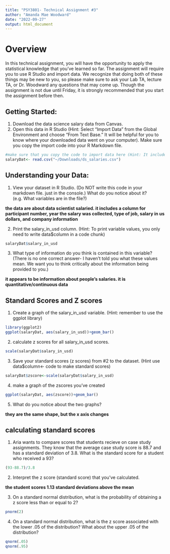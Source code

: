```yaml
---
title: "PSY3801- Technical Assignment #3"
author: "Amanda Mae Woodward"
date: "2022-09-27"
output: html_document
---
```


# Overview

In this technical assignment, you will have the opportunity to apply the statistical knowledge that you've learned so far. The assignment will require you to use R Studio and import data. We recognize that doing both of these things may be new to you, so please make sure to ask your Lab TA, lecture TA, or Dr. Woodward any questions that may come up. Though the assignment is not due until Friday, it is strongly recommended that you start the assignment before then.

## Getting Started:

1.  Download the data science salary data from Canvas.
2.  Open this data in R Studio (Hint: Select "Import Data" from the Global Environment and choose "From Text Base." It will be helpful for you to know where your downloaded data went on your computer). Make sure you copy the import code into your R Markdown file.

```r
#make sure that you copy the code to import data here (Hint: It includes read.csv() or read_csv). Note: understanding file paths isn't always the easiest, if you have ANY questions, please let us know
salaryDat<- read.csv("~/Downloads/ds_salaries.csv")
```

## Understanding your Data:

1.  View your dataset in R Studio. (Do NOT write this code in your markdown file. just in the console.) What do you notice about it? (e.g. What variables are in the file?)

**the data are about data scientist salaried. it includes a column for participant number, year the salary was collected, type of job, salary in us dollars, and company information**

2.  Print the salary_in_usd column. (Hint: To print variable values, you only need to write data\$column in a code chunk)

```r
salaryDat$salary_in_usd
```

3.  What type of information do you think is contained in this variable? (There is no one correct answer- I haven't told you what these values mean. We want you to think critically about the information being provided to you.)

**it appears to be information about people's salaries. it is quantitative/continuous data**

## Standard Scores and Z scores

1.  Create a graph of the salary_in_usd variable. (Hint: remember to use the ggplot library)

```r
library(ggplot2)
ggplot(salaryDat, aes(salary_in_usd))+geom_bar()
```

2.  calculate z scores for all salary_in_usd scores.

```r
scale(salaryDat$salary_in_usd)
```

3. Save your standard scores (z scores) from #2 to the dataset. (Hint use data$column<- code to make standard scores)

```r
salaryDat$zscore<-scale(salaryDat$salary_in_usd)
```

4. make a graph of the zscores you've created

```r
ggplot(salaryDat, aes(zscore))+geom_bar()
```

5. What do you notice about the two graphs? 

**they are the same shape, but the x axis changes**

## calculating standard scores

1. Aria wants to compare scores that students recieve on case study assignments. They know that the average case study score is 88.7 and has a standard deviation of 3.8. What is the standard score for a student who received a 93? 

```r
(93-88.7)/3.8
```

2. Interpret the z score (standard score) that you've calculated. 

**the student scores 1.13 standard deviations above the mean**

3. On a standard normal distribution, what is the probability of obtaining a z score less than or equal to 2? 

```r
pnorm(2)
```

4. On a standard normal distribution, what is the z score associated with the lower .05 of the distribution? What about the upper .05 of the distribution?  
```r
qnorm(.05)
qnorm(.95)
```


